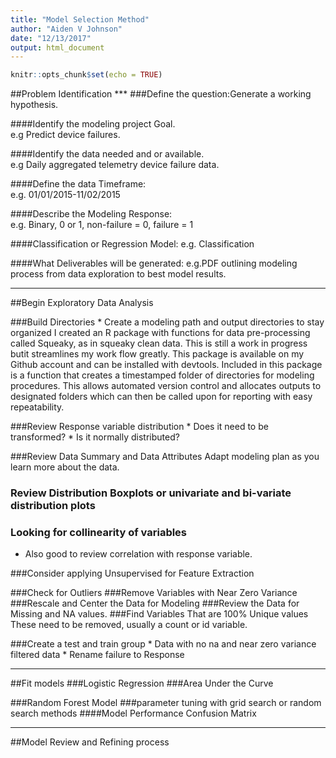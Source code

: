 ```yaml
---
title: "Model Selection Method"
author: "Aiden V Johnson"
date: "12/13/2017"
output: html_document
---
```


```r
knitr::opts_chunk$set(echo = TRUE)
```

##Problem Identification
***
###Define the question:Generate a working hypothesis.  




####Identify the modeling project Goal.  
e.g Predict device failures.




####Identify the data needed and or available.  
e.g Daily aggregated telemetry device failure data.




####Define the data Timeframe:  
e.g. 01/01/2015-11/02/2015


####Describe the Modeling Response:  
e.g. Binary, 0 or 1, non-failure = 0, failure = 1



####Classification or Regression Model: 
e.g. Classification 


####What Deliverables will be generated:
e.g.PDF outlining modeling process from data exploration to best model results.


***
##Begin Exploratory Data Analysis 

###Build Directories
 * Create a modeling path and output directories to stay organized
I created an R package with functions for data pre-processing called Squeaky, as in squeaky clean data. This is still a work in progress butit streamlines my work flow greatly. This package is available on my Github account and can be installed with devtools. Included in this package is a function that creates a timestamped folder of directories for modeling procedures. This allows automated version control and allocates outputs to designated folders which can then be called upon for reporting with easy repeatability. 

###Review Response variable distribution
 * Does it need to be transformed?
 * Is it normally distributed?
 


###Review Data Summary and Data Attributes
Adapt modeling plan as you learn more about the data. 

### Review Distribution Boxplots or univariate and bi-variate distribution plots

### Looking for collinearity of variables
 * Also good to review correlation with response variable.

###Consider applying Unsupervised for Feature Extraction

###Check for Outliers 
###Remove Variables with Near Zero Variance
###Rescale and Center the Data for Modeling
###Review the Data for Missing and NA values.
###Find Variables That are 100% Unique values
These need to be removed, usually a count or id variable.

###Create a test and train group 
 * Data with no na and near zero variance filtered data
 * Rename failure to Response
 
 
***

##Fit models 
###Logistic Regression
###Area Under the Curve

###Random Forest Model
###parameter tuning with grid search or random search methods
####Model Performance Confusion Matrix


***
##Model Review and Refining process